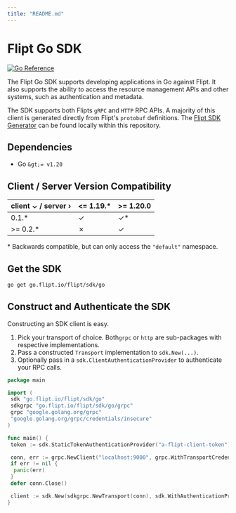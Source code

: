 ```yaml
---
title: "README.md"
---
```


# Flipt Go SDK

[![Go Reference](https://pkg.go.dev/badge/go.flipt.io/flipt/sdk/go.svg)](https://pkg.go.dev/go.flipt.io/flipt/sdk/go)

The Flipt Go SDK supports developing applications in Go against Flipt.
It also supports the ability to access the resource management APIs and other systems, such as authentication and metadata.

The SDK supports both Flipts `gRPC` and `HTTP` RPC APIs.
A majority of this client is generated directly from Flipt's `protobuf` definitions.
The [Flipt SDK Generator](../../internal/cmd/protoc-gen-go-flipt-sdk/) can be found locally within this repository.

## Dependencies

- Go `&gt;= v1.20`

## Client / Server Version Compatibility

| client ⌄ / server › | &lt;= 1.19.\* | &gt;= 1.20.0 |
| ------------------- | ---------- | --------- |
| 0.1.\*              |          ✓ |       ✓\* |
| &gt;= 0.2.\*           |          ✗ |         ✓ |

\* Backwards compatible, but can only access the `"default"` namespace.

## Get the SDK

```sh
go get go.flipt.io/flipt/sdk/go
```

## Construct and Authenticate the SDK

Constructing an SDK client is easy.

1. Pick your transport of choice. Both`grpc` or `http` are sub-packages with respective implementations.
2. Pass a constructed `Transport` implementation to `sdk.New(...)`.
3. Optionally pass in a `sdk.ClientAuthenticationProvider` to authenticate your RPC calls.

```go
package main

import (
 sdk "go.flipt.io/flipt/sdk/go"
 sdkgrpc "go.flipt.io/flipt/sdk/go/grpc"
 grpc "google.golang.org/grpc"
 "google.golang.org/grpc/credentials/insecure"
)

func main() {
 token := sdk.StaticTokenAuthenticationProvider("a-flipt-client-token")

 conn, err := grpc.NewClient("localhost:9000", grpc.WithTransportCredentials(insecure.NewCredentials()))
 if err != nil {
  panic(err)
 }
 defer conn.Close()

 client := sdk.New(sdkgrpc.NewTransport(conn), sdk.WithAuthenticationProvider(token))
}
```
